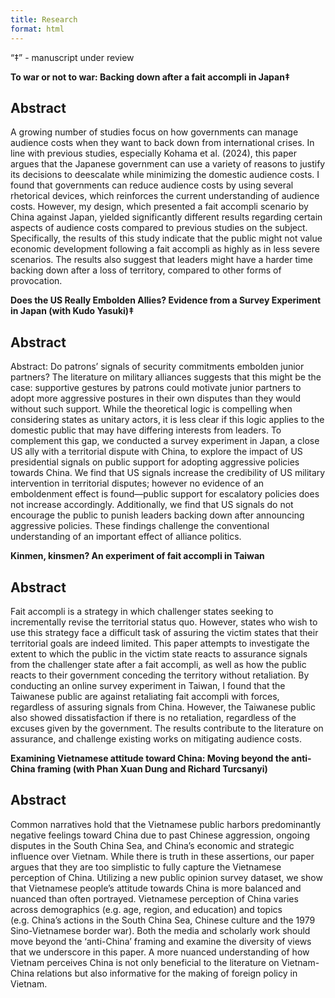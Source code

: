 ---
title: Research
format: html
---
"‡" - manuscript under review

**To war or not to war: Backing down after a fait accompli in Japan‡**

::: {.callout-note collapse="true" appearance="simple"}

## Abstract 

A growing number of studies focus on how governments can manage audience costs when they want to back down from international crises. In line with previous studies, especially Kohama et al. (2024), this paper argues that the Japanese government can use a variety of reasons to justify its decisions to deescalate while minimizing the domestic audience costs. I found that governments can reduce audience costs by using several rhetorical devices, which reinforces the current understanding of audience costs. However, my design, which presented a fait accompli scenario by China against Japan, yielded significantly different results regarding certain aspects of audience costs compared to previous studies on the subject. Specifically, the results of this study indicate that the public might not value economic development following a fait accompli as highly as in less severe scenarios. The results also suggest that leaders might have a harder time backing down after a loss of territory, compared to other forms of provocation. 
:::

**Does the US Really Embolden Allies? Evidence from a Survey Experiment in Japan (with Kudo Yasuki)‡**

::: {.callout-note collapse="true" appearance="simple"}

## Abstract

Abstract: Do patrons’ signals of security commitments embolden junior partners? The literature on military alliances suggests that this might be the case: supportive gestures by patrons could motivate junior partners to adopt more aggressive postures in their own disputes than they would without such support. While the theoretical logic is compelling when considering states as unitary actors, it is less clear if this logic applies to the domestic public that may have differing interests from leaders. To complement this gap, we conducted a survey experiment in Japan, a close US ally with a territorial dispute with China, to explore the impact of US presidential signals on public support for adopting aggressive policies towards China. We find that US signals increase the credibility of US military intervention in territorial disputes; however no evidence of an emboldenment effect is found—public support for escalatory policies does not increase accordingly. Additionally, we find that US signals do not encourage the public to punish leaders backing down after announcing aggressive policies. These findings challenge the conventional understanding of an important effect of alliance politics.
:::

**Kinmen, kinsmen? An experiment of fait accompli in Taiwan**

::: {.callout-note collapse="true" appearance="simple"}

## Abstract

Fait accompli is a strategy in which challenger states seeking to incrementally revise the territorial status quo. However, states who wish to use this strategy face a difficult task of assuring the victim states that their territorial goals are indeed limited. This paper attempts to investigate the extent to which the public in the victim state reacts to assurance signals from the challenger state after a fait accompli, as well as how the public reacts to their government conceding the territory without retaliation. By conducting an online survey experiment in Taiwan, I found that the Taiwanese public are against retaliating fait accompli with forces, regardless of assuring signals from China. However, the Taiwanese public also showed dissatisfaction if there is no retaliation, regardless of the excuses given by the government. The results contribute to the literature on assurance, and challenge existing works on mitigating audience costs.
:::

**Examining Vietnamese attitude toward China: Moving beyond the anti-China framing (with Phan Xuan Dung and Richard Turcsanyi)**

::: {.callout-note collapse="true" appearance="simple"}

## Abstract

Common narratives hold that the Vietnamese public harbors predominantly negative feelings toward China due to past Chinese aggression, ongoing disputes in the South China Sea, and China’s economic and strategic influence over Vietnam. While there is truth in these assertions, our paper argues that they are too simplistic to fully capture the Vietnamese perception of China. Utilizing a new public opinion survey dataset, we show that Vietnamese people’s attitude towards China is more balanced and nuanced than often portrayed. Vietnamese perception of China varies across demographics (e.g. age, region, and education) and topics (e.g. China’s actions in the South China Sea, Chinese culture and the 1979 Sino-Vietnamese border war). Both the media and scholarly work should move beyond the ‘anti-China’ framing and examine the diversity of views that we underscore in this paper. A more nuanced understanding of how Vietnam perceives China is not only beneficial to the literature on Vietnam-China relations but also informative for the making of foreign policy in Vietnam.
:::